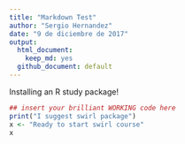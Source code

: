 ```yaml
---
title: "Markdown Test"
author: "Sergio Hernandez"
date: "9 de diciembre de 2017"
output: 
  html_document:
    keep_md: yes
  github_document: default
---
```


Installing an R study package!

```r
## insert your brilliant WORKING code here
print("I suggest swirl package")
x <- "Ready to start swirl course"
x
```

